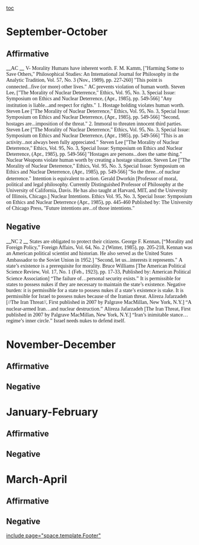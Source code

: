 [[toc]]
=September-October= 
==Affirmative== 
<span style="margin: 0in 0in 0pt;">__<span style="font-family: Calibri;">AC </span>__</span>
<span style="margin: 0in 0in 0pt;"><span style="font-family: Calibri;"> </span></span>
<span style="margin: 0in 0in 0pt;"><span style="font-family: Calibri;">V- Morality</span></span>
<span style="margin: 0in 0in 0pt;"><span style="font-family: Calibri;"> </span></span>
<span style="margin: 0in 0in 0pt;"><span style="font-family: Calibri;">Humans have inherent worth. F. M. Kamm, ["Harming Some to Save Others," Philosophical Studies: An International Journal for Philosophy in the Analytic Tradition, Vol. 57, No. 3 (Nov., 1989), pp. 227-260] "This point is connected...five (or more) other lives."</span></span>
<span style="margin: 0in 0in 0pt;"><span style="font-family: Calibri;"> </span></span>
<span style="margin: 0in 0in 0pt;"><span style="font-family: Calibri;">AC prevents violation of human worth. Steven Lee, ["The Morality of Nuclear Deterrence," Ethics, Vol. 95, No. 3, Special Issue: Symposium on Ethics and Nuclear Deterrence, (Apr., 1985), pp. 549-566] "Any institution is liable...and respect for rights."</span></span>
<span style="margin: 0in 0in 0pt;"><span style="font-family: Calibri;"> </span></span>
<span style="margin: 0in 0in 0pt;"><span style="font-family: Calibri;">1. Hostage holding violates human worth. Steven Lee ["The Morality of Nuclear Deterrence," Ethics, Vol. 95, No. 3, Special Issue: Symposium on Ethics and Nuclear Deterrence, (Apr., 1985), pp. 549-566] "Second, hostages are...imposition of the threat."</span></span>
<span style="margin: 0in 0in 0pt;"><span style="font-family: Calibri;">2. Immoral to threaten innocent third parties. Steven Lee ["The Morality of Nuclear Deterrence," Ethics, Vol. 95, No. 3, Special Issue: Symposium on Ethics and Nuclear Deterrence, (Apr., 1985), pp. 549-566] "This is an activity...not always been fully appreciated."</span></span>
<span style="margin: 0in 0in 0pt;"><span style="font-family: Calibri;">Steven Lee ["The Morality of Nuclear Deterrence," Ethics, Vol. 95, No. 3, Special Issue: Symposium on Ethics and Nuclear Deterrence, (Apr., 1985), pp. 549-566] "Hostages are persons...does the same thing."</span></span>
<span style="margin: 0in 0in 0pt;"><span style="font-family: Calibri;"> </span></span>
<span style="margin: 0in 0in 0pt;"><span style="font-family: Calibri;">Nuclear Weapons violate human worth by creating a hostage situation. Steven Lee ["The Morality of Nuclear Deterrence," Ethics, Vol. 95, No. 3, Special Issue: Symposium on Ethics and Nuclear Deterrence, (Apr., 1985), pp. 549-566] "So the three...of nuclear deterrence."</span></span>
<span style="margin: 0in 0in 0pt;"><span style="font-family: Calibri;">Intention is equivalent to action. Gerald Dworkin [Professor of moral, political and legal philosophy. Currently Distinguished Professor of Philosophy at the University of California, Davis. He has also taught at Harvard, MIT, and the University of Illinois, Chicago.] Nuclear Intentions. Ethics Vol. 95, No. 3, Special Issue: Symposium on Ethics and Nuclear Deterrence (Apr., 1985), pp. 445-460 Published by: The University of Chicago Press, "Future intentions are...of those intentions."</span></span>


==Negative== 
<span style="margin: 0in 0in 0pt;">__<span style="font-family: Calibri;">NC 2 </span>__</span>
<span style="margin: 0in 0in 0pt;"><span style="font-family: Calibri;"> </span></span>
<span style="margin: 0in 0in 0pt;"><span style="font-family: Calibri;">States are obligated to protect their citizens. George F. Kennan, [“Morality and Foreign Policy,” Foreign Affairs, Vol. 64, No. 2 (Winter, 1985), pp. 205-218, Kennan was an American political scientist and historian. He also served as the United States Ambassador to the Soviet Union in 1952.] "Second, let us...interests it represents."</span></span>
<span style="margin: 0in 0in 0pt;"><span style="font-family: Calibri;"> </span></span>
<span style="margin: 0in 0in 0pt;"><span style="font-family: Calibri;">A state’s existence is a prerequisite for morality. Bruce Williams [The American Political Science Review, Vol. 17, No. 1 (Feb., 1923), pp. 17-33, Published by: American Political Science Association] “The failure of…personal security exists.”</span></span>
<span style="margin: 0in 0in 0pt;"><span style="font-family: Calibri;"> </span></span>
<span style="margin: 0in 0in 0pt;"><span style="font-family: Calibri;">It is permissible for states to possess nukes if they are necessary to maintain the state’s existence. Negative burden: it is permissible for a state to possess nukes if a state’s existence is stake. </span></span>
<span style="margin: 0in 0in 0pt;"><span style="font-family: Calibri;"> </span></span>
<span style="margin: 0in 0in 0pt;"><span style="font-family: Calibri;">It is permissible for Israel to possess nukes because of the Iranian threat. Alireza Jafarzadeh [//<span style="mso-bidi-font-style: normal;">The Iran Threat</span>//, First published in 2007 by Palgrave MacMillan, New York, N.Y.] “A nuclear-armed Iran…and nuclear destruction.”</span></span>
<span style="margin: 0in 0in 0pt;"><span style="font-family: Calibri;"> </span></span>
<span style="margin: 0in 0in 0pt;"><span style="font-family: Calibri;">Alireza Jafarzadeh [The Iran Threat, First published in 2007 by Palgrave MacMillan, New York, N.Y.] “Iran’s inimitable stance…regime’s inner circle.” </span></span>
<span style="margin: 0in 0in 0pt;"><span style="font-family: Calibri;">Israel needs nukes to defend itself. </span></span>


=November-December= 
==Affirmative== 
==Negative== 

=January-February= 
==Affirmative== 
==Negative== 

=March-April= 
==Affirmative== 
==Negative== 

[[include page="space.template.Footer"]]